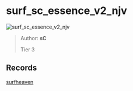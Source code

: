 
# surf_sc_essence_v2_njv

![surf_sc_essence_v2_njv](https://raw.githubusercontent.com/Sayt123/SurfMapPics/Maps-and-bonuses/csgo/surf_sc_essence_v2_njv.jpg)

> Author: **sC**
>
> Tier 3

## Records

[surfheaven](https://surfheaven.eu/map/surf_sc_essence_v2_njv)
